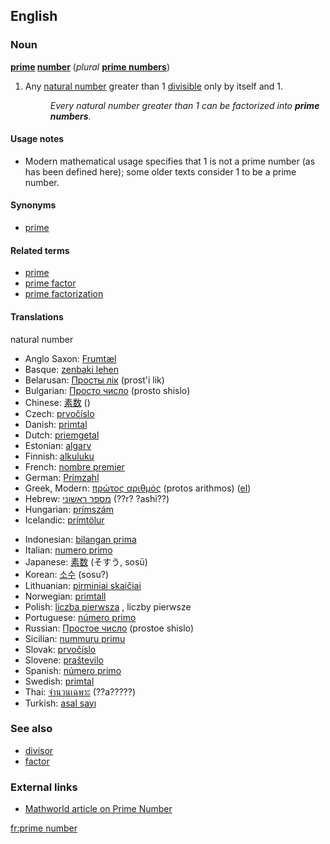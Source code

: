 {{wikipedia}}
==English==

===Noun===
'''[[prime]] [[number]]''' (''plural'' '''[[prime numbers]]''')

# {{number theory}} Any [[natural number]] greater than 1 [[divisible]] only by itself and 1.
#: ''Every natural number greater than 1 can be factorized into '''prime numbers'''.''

====Usage notes====
*Modern mathematical usage specifies that 1 is not a prime number (as has been defined here); some older texts consider 1 to be a prime number.

====Synonyms====
*[[prime]]

====Related terms====
*[[prime]]
*[[prime factor]]
*[[prime factorization]]

====Translations====
;natural number
{{top}}
*Anglo Saxon: [[Frumtæl]]
*Basque: [[zenbaki lehen]]
*Belarusan: [[Просты лік]] (prost'i lik)
*Bulgarian: [[Просто число]] (prosto shislo)
*Chinese: [[素数]] ()
*Czech: [[prvočíslo]]
*Danish: [[primtal]]
*Dutch: [[priemgetal]] {{n}}
*Estonian: [[algarv]]
*Finnish: [[alkuluku]]
*French: [[nombre premier]] {{m}}
*German: [[Primzahl]] {{f}}
*Greek, Modern: [[πρώτος αριθμός]] (protos arithmos) {{m}} ([[:el:Πρώτος αριθμός|el]])
*Hebrew: [[מספר ראשוני]] (??r? ?ashi??)
*Hungarian: [[prímszám]]
*Icelandic: [[prímtölur]]
{{mid}}
*Indonesian: [[bilangan prima]]
*Italian: [[numero primo]] {{m}}
*Japanese: [[素数]] (そすう, sosū)
*Korean: [[소수]] (sosu?)
*Lithuanian: [[pirminiai skaičiai]]
*Norwegian: [[primtall]]
*Polish: [[liczba pierwsza]] {{f}}, liczby pierwsze<!-- ''''-->
*Portuguese: [[número primo]] {{m}}
*Russian: [[Простое число]] (prostoe shislo)
*Sicilian: [[nummuru primu]] {{m}}
*Slovak: [[prvočíslo]] {{n}}
*Slovene: [[praštevilo]] {{n}}
*Spanish: [[número primo]] {{m}}
*Swedish: [[primtal]] {{n}}
*Thai: [[จำนวนเฉพาะ]] (??a?????)
*Turkish: [[asal sayı]]
{{bottom}}

===See also===
*[[divisor]]
*[[factor]]

===External links===
*[http://mathworld.wolfram.com/PrimeNumber.html Mathworld article on Prime Number]

[[fr:prime number]]